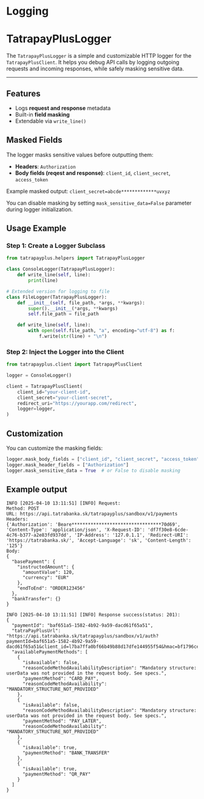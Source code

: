 
# Logging

# TatrapayPlusLogger

The `TatrapayPlusLogger` is a simple and customizable HTTP logger for the `TatrapayPlusClient`.
It helps you debug API calls by logging outgoing requests and incoming responses, while safely masking sensitive data.

---

## Features

- Logs **request and response** metadata
- Built-in **field masking**
- Extendable via `write_line()`

## Masked Fields

The logger masks sensitive values before outputting them:

- **Headers**: `Authorization`
- **Body fields (reqest and response)**: `client_id`, `client_secret`, `access_token`

Example masked output: `client_secret=abcde*************uvxyz`

You can disable masking by setting `mask_sensitive_data=False` parameter during logger initialization.


## Usage Example

### Step 1: Create a Logger Subclass


```python
from tatrapayplus.helpers import TatrapayPlusLogger

class ConsoleLogger(TatrapayPlusLogger):
    def write_line(self, line):
        print(line)

# Extended version for logging to file
class FileLogger(TatrapayPlusLogger):
    def __init__(self, file_path, *args, **kwargs):
        super().__init__(*args, **kwargs)
        self.file_path = file_path

    def write_line(self, line):
        with open(self.file_path, "a", encoding="utf-8") as f:
            f.write(str(line) + "\n")
```

### Step 2: Inject the Logger into the Client

```python
from tatrapayplus.client import TatrapayPlusClient

logger = ConsoleLogger()

client = TatrapayPlusClient(
    client_id="your-client-id",
    client_secret="your-client-secret",
    redirect_uri="https://yourapp.com/redirect",
    logger=logger,
)
```

## Customization
You can customize the masking fields:
```python
logger.mask_body_fields = ["client_id", "client_secret", "access_token"]
logger.mask_header_fields = ["Authorization"]
logger.mask_sensitive_data = True  # or False to disable masking
```

## Example output
```
INFO [2025-04-10 13:11:51] [INFO] Request:
Method: POST
URL: https://api.tatrabanka.sk/tatrapayplus/sandbox/v1/payments
Headers:
{'Authorization': 'Beare*********************************70d69', 'Content-Type': 'application/json', 'X-Request-ID': 'df7f30e8-6cde-4c76-b377-a2e83fd937dd', 'IP-Address': '127.0.1.1', 'Redirect-URI': 'https://tatrabanka.sk/', 'Accept-Language': 'sk', 'Content-Length': '125'}
Body:
{
  "basePayment": {
    "instructedAmount": {
      "amountValue": 120,
      "currency": "EUR"
    },
    "endToEnd": "ORDER123456"
  },
  "bankTransfer": {}
}

INFO [2025-04-10 13:11:51] [INFO] Response success(status: 201):
{
  "paymentId": "baf651a5-1582-4b92-9a59-dacd61f65a51",
  "tatraPayPlusUrl": "https://api.tatrabanka.sk/tatrapayplus/sandbox/v1/auth?paymentId=baf651a5-1582-4b92-9a59-dacd61f65a51&client_id=l7ba7ffa0bf66b49b88d17dfe144955f54&hmac=bf1796ce46ebc32617726f53db1981c920f6363bbcbec3a4044ef258db3479a2",
  "availablePaymentMethods": [
    {
      "isAvailable": false,
      "reasonCodeMethodAvailabilityDescription": "Mandatory structure: userData was not provided in the request body. See specs.",
      "paymentMethod": "CARD_PAY",
      "reasonCodeMethodAvailability": "MANDATORY_STRUCTURE_NOT_PROVIDED"
    },
    {
      "isAvailable": false,
      "reasonCodeMethodAvailabilityDescription": "Mandatory structure: userData was not provided in the request body. See specs.",
      "paymentMethod": "PAY_LATER",
      "reasonCodeMethodAvailability": "MANDATORY_STRUCTURE_NOT_PROVIDED"
    },
    {
      "isAvailable": true,
      "paymentMethod": "BANK_TRANSFER"
    },
    {
      "isAvailable": true,
      "paymentMethod": "QR_PAY"
    }
  ]
}
```